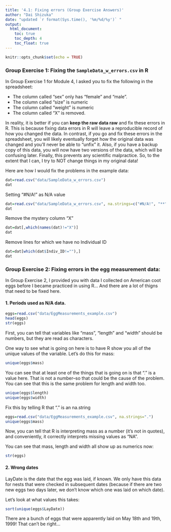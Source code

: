 ```yaml
---
title: '4.1: Fixing errors (Group Exercise Answers)'
author: "Dai Shizuka"
date: "updated `r format(Sys.time(), '%m/%d/%y')` "
output: 
  html_document:
    toc: true
    toc_depth: 4
    toc_float: true
---
```


```r
knitr::opts_chunk$set(echo = TRUE)
```

### Group Exercise 1: Fixing the `SampleData_w_errors.csv` in R

In Group Exercise 1 for Module 4, I asked you to fix the following in the spreadsheet:

* The column called "sex" only has "female" and "male".
* The column called "size" is numeric
* The column called "weight" is numeric
* The column called "X" is removed.

In reality, it is better if you can **keep the raw data raw** and fix these errors in R. This is because fixing data errors in R will leave a reproducible record of how you changed the data. In contrast, if you go and fix these errors in the spreadsheet, you will likely eventually forget how the original data was changed and you'll never be able to "unfix" it. Also, if you have a backup copy of this data, you will now have two versions of the data, which will be confusing later. Finally, this prevents any scientific malpractice. So, to the extent that I can, I try to NOT change things in my original data!

Here are how I would fix the problems in the example data:

```r
dat=read.csv("data/SampleData_w_errors.csv")
dat
```

Setting "#N/A!" as N/A value

```r
dat=read.csv("data/SampleData_w_errors.csv", na.strings=c("#N/A!", "**"))
dat
```

Remove the mystery column "X"
```r
dat=dat[,which(names(dat)!="X")]
dat
```

Remove lines for which we have no Individual ID
```r
dat=dat[which(dat$Indiv_ID!=""),]
dat
```


### Group Exercise 2: Fixing errors in the egg measurement data:

In Group Exercise 2, I provided you with data I collected on American coot eggs before I became practiced in using R... And there are a lot of thigns that need to be fixed here.

#### 1. Periods used as N/A data. 

```r
eggs=read.csv("data/EggMeasurements_example.csv")
head(eggs)
str(eggs)
```

First, you can tell that variables like "mass", "length" and "width" should be numbers, but they are read as characters.

One way to see what is going on here is to have R show you all of the unique values of the variable. Let's do this for mass:
```r
unique(eggs$mass)
```

You can see that at least one of the things that is going on is that "." is a value here. That is not a number--so that could be the cause of the problem. You can see that this is the same problem for length and width too.

```r
unique(eggs$length)
unique(eggs$width)
```

Fix this by telling R that "." is an na.string

```r
eggs=read.csv("data/EggMeasurements_example.csv", na.strings=".")
unique(eggs$mass)
```

Now, you can tell that R is interpreting mass as a number (it's not in quotes), and conveniently, it correctly interprets missing values as "NA".

You can see that mass, length and width all show up as numerics now:
```r
str(eggs)
```

#### 2. Wrong dates

LayDate is the date that the egg was laid, if known. We only have this data for nests that were checked in subsequent dates (because if there are two new eggs two days later, we don't know which one was laid on which date).

Let's look at what values this takes:
```r
sort(unique(eggs$LayDate))
```

There are a bunch of eggs that were apparently laid on May 18th and 19th, 1999! That can't be right... 

